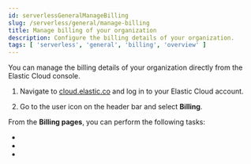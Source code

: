```yaml
---
id: serverlessGeneralManageBilling
slug: /serverless/general/manage-billing
title: Manage billing of your organization
description: Configure the billing details of your organization.
tags: [ 'serverless', 'general', 'billing', 'overview' ]
---
```


<DocBadge template="technical preview" />
You can manage the billing details of your organization directly from the Elastic Cloud console.

1. Navigate to [cloud.elastic.co](https://cloud.elastic.co/) and log in to your Elastic Cloud account.

2. Go to the user icon on the header bar and select **Billing**.

From the **Billing pages**, you can perform the following tasks:

- <DocLink id="serverlessGeneralCheckSubscription" text="Check your subscription overview"/>
- <DocLink id="serverlessGeneralMonitorUsage" text="Monitor and analyze your account usage"/>
- <DocLink id="serverlessGeneralBillingHistory" text="Check your billing history"/>
